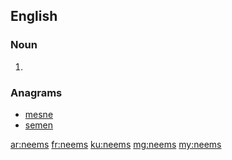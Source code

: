 ==English==

===Noun===
{{head|en|noun plural form}}

# {{plural of|neem|lang=en}}

===Anagrams===
* [[mesne#English|mesne]]
* [[semen#English|semen]]

[[ar:neems]]
[[fr:neems]]
[[ku:neems]]
[[mg:neems]]
[[my:neems]]
